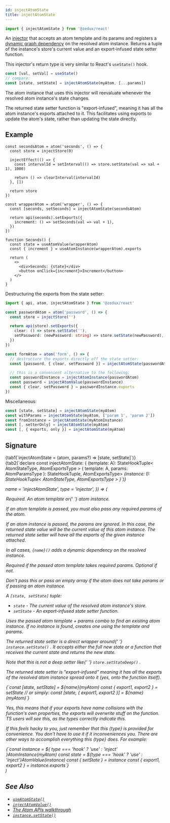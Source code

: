 ```yaml
---
id: injectAtomState
title: injectAtomState
---
```



```ts
import { injectAtomState } from '@zedux/react'
```

An [injector](../glossary#injector) that accepts an atom template and its params and registers a [dynamic graph dependency](../glossary#dynamic-graph-dependency) on the resolved atom instance. Returns a tuple of the instance's store's current value and an export-infused state setter function.

This injector's return type is very similar to React's `useState()` hook.

```ts
const [val, setVal] = useState()
// compare:
const [state, setState] = injectAtomState(myAtom, [...params])
```

The atom instance that uses this injector will reevaluate whenever the resolved atom instance's state changes.

The returned state setter function is "export-infused", meaning it has all the atom instance's exports attached to it. This facilitates using exports to update the atom's state, rather than updating the state directly.

## Example

```tsx live ecosystemId=injectAtomState/example resultVar=Seconds
const secondsAtom = atom('seconds', () => {
  const store = injectStore(0)

  injectEffect(() => {
    const intervalId = setInterval(() => store.setState(val => val + 1), 1000)

    return () => clearInterval(intervalId)
  }, [])

  return store
})

const wrapperAtom = atom('wrapper', () => {
  const [seconds, setSeconds] = injectAtomState(secondsAtom)

  return api(seconds).setExports({
    increment: () => setSeconds(val => val + 1),
  })
})

function Seconds() {
  const state = useAtomValue(wrapperAtom)
  const { increment } = useAtomInstance(wrapperAtom).exports

  return (
    <>
      <div>Seconds: {state}</div>
      <button onClick={increment}>Increment</button>
    </>
  )
}
```

Destructuring the exports from the state setter:

```ts
import { api, atom, injectAtomState } from '@zedux/react'

const passwordAtom = atom('password', () => {
  const store = injectStore('')

  return api(store).setExports({
    clear: () => store.setState(''),
    setPassword: (newPassword: string) => store.setState(newPassword),
  })
})

const formAtom = atom('form', () => {
  // destructure the exports directly off the state setter:
  const [password, { clear, setPassword }] = injectAtomState(passwordAtom)

  // this is a convenient alternative to the following:
  const passwordInstance = injectAtomInstance(passwordAtom)
  const password = injectAtomValue(passwordInstance)
  const { clear, setPassword } = passwordInstance.exports
})
```

Miscellaneous:

```ts
const [state, setState] = injectAtomState(myAtom)
const withParams = injectAtomState(myAtom, ['param 1', 'param 2'])
const fromInstance = injectAtomState(myAtomInstance)
const [, setterOnly] = injectAtomState(myAtom)
const [, { exports, only }] = injectAtomState(myAtom)
```

## Signature

<Tabs>
  {tab1(`injectAtomState = (atom, params?) => [state, setState]`)}
  {tab2(`declare const injectAtomState: {
  <A extends ParamlessTemplate>(template: A): StateHookTuple<
    AtomStateType<A>,
    AtomExportsType<A>
  >
  <A extends AnyAtomTemplate>(
    template: A,
    params: AtomParamsType<A>
  ): StateHookTuple<AtomStateType<A>, AtomExportsType<A>>
  <I extends AnyAtomInstance>(instance: I): StateHookTuple<
    AtomStateType<I>,
    AtomExportsType<I>
  >
}`)}
</Tabs>

  name = 'injectAtomState',
  type = 'injector',
}) => (
  <Legend>
    <Item name="atom">
      <p>
        Required. An <Link to="../classes/AtomTemplate">atom template</Link> or{' '}
        <Link to="../classes/AtomInstance">atom instance</Link>.
      </p>
      <p>
        If an atom template is passed, you must also pass any required params of
        the atom.
      </p>
      <p>
        If an atom instance is passed, the params are ignored. In this case, the
        returned state value will be the current value of this atom instance.
        The returned state setter will have all the exports of the given
        instance attached.
      </p>
      <p>
        In all cases, <code>{name}()</code> adds a dynamic dependency on the
        resolved instance.
      </p>
    </Item>
    <Item name="params">
      <p>
        Required if the passed atom template takes required params. Optional if
        not.
      </p>
      <p>
        Don't pass this or pass an empty array if the atom does not take params
        or if passing an atom instance.
      </p>
    </Item>
    <Item name="Returns">
      <p>
        A <code>[state, setState]</code> tuple:
      </p>
      <ul>
        <li>
          <code>state</code> - The current value of the resolved atom instance's
          store.
        </li>
        <li>
          <code>setState</code> - An export-infused state setter function.
        </li>
      </ul>
      <p>
        Uses the passed atom template + params combo to find an existing atom
        instance. If no instance is found, creates one using the template and
        params.
      </p>
      <p>
        The returned state setter is a direct wrapper around{' '}
        <Link to="../classes/AtomInstance#setstate">
          <code>instance.setState()</code>
        </Link>
        . It accepts either the full new state or a function that receives the current
        state and returns the new state.
      </p>
      <p>
        Note that this is not a deep setter like{' '}
        <Link to="../classes/Store#setstatedeep">
          <code>store.setStateDeep()</code>
        </Link>
        .
      </p>
      <p>
        The returned state setter is "export-infused" meaning it has all the
        exports of the resolved atom instance spread onto it (yes, onto the
        function itself).
      </p>
      <Ts>{`const [state, setState] = ${name}(myAtom)
const { export1, export2 } = setState
// or simply:
const [state, { export1, export2 }] = ${name}(myAtom)`}</Ts>
      <p>
        Yes, this means that if your exports have name collisions with the
        function's own properties, the exports will overwrite stuff on the
        function. TS users will see this, as the types correctly indicate this.
      </p>
      <p>
        If this feels hacky to you, just remember that this {type} is provided
        for convenience. You don't have to use it if it inconveniences you.
        There are other ways to accomplish everything this {type} does. For
        example:
      </p>
      <Ts>{`const instance = ${
        type === 'hook' ? 'use' : 'inject'
      }AtomInstance(myAtom)
const state = ${type === 'hook' ? 'use' : 'inject'}AtomValue(instance)
const { setState } = instance
const { export1, export2 } = instance.exports`}</Ts>
    </Item>
  </Legend>
)

<InjectAtomStateLegend />

## See Also

- [`useAtomState()`](../hooks/useAtomState)
- [`injectAtomValue()`](injectAtomValue)
- [The Atom APIs walkthrough](../../walkthrough/atom-apis)
- [`instance.setState()`](../classes/AtomInstance#setstate)
